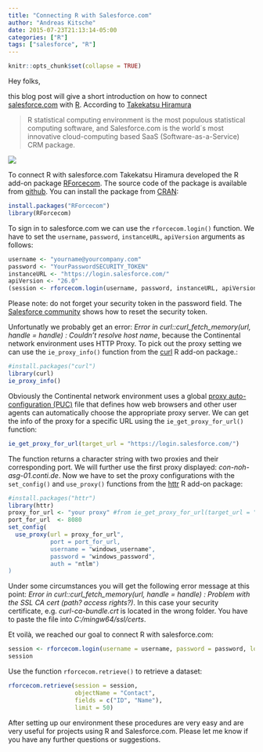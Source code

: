 ```yaml
---
title: "Connecting R with Salesforce.com"
author: "Andreas Kitsche"
date: 2015-07-23T21:13:14-05:00
categories: ["R"]
tags: ["salesforce", "R"]
---
```


```r
knitr::opts_chunk$set(collapse = TRUE)
```

Hey folks,

this blog post will give a short introduction on how to connect [salesforce.com](https://www.salesforce.com) with [R](https://cran.r-project.org/). 
According to [Takekatsu Hiramura](http://de.gravatar.com/hiratake55) 

> R statistical computing environment is the most populous statistical computing software, and Salesforce.com is the world´s most innovative cloud-computing based SaaS (Software-as-a-Service) CRM package.


![](/img/R_salesforce_blog_picture.png)

To connect R with salesforce.com Takekatsu Hiramura developed the R add-on package [RForcecom](https://cran.r-project.org/web/packages/RForcecom/). The source code of the package is available from [github](https://github.com/hiratake55/RForcecom). You can install the package from [CRAN](http://cran.r-project.org/):

```r
install.packages("RForcecom")
library(RForcecom)
```

To sign in to salesforce.com we can use the `rforcecom.login()` function. We have to set the `username`, `password`, `instanceURL`, `apiVersion` arguments as follows:

```r
username <- "yourname@yourcompany.com"
password <- "YourPasswordSECURITY_TOKEN"
instanceURL <- "https://login.salesforce.com/"
apiVersion <- "26.0"
(session <- rforcecom.login(username, password, instanceURL, apiVersion))
```

Please note: do not forget your security token in the password field. The [Salesforce community](https://success.salesforce.com/answers?id=90630000000glADAAY) shows how to reset the security token.


Unfortunatly we probably get an error: *Error in curl::curl_fetch_memory(url, handle = handle) : Couldn't resolve host name*, because the Continental network environment uses HTTP Proxy. To pick out the proxy setting we can use the `ie_proxy_info()` function from the [curl](https://cran.r-project.org/web/packages/curl/index.html) R add-on package.:

```r
#install.packages("curl")
library(curl)
ie_proxy_info()
```


Obviously the Continental network environment uses a global [proxy auto-configuration (PUC)](https://en.wikipedia.org/wiki/Proxy_auto-config) file that defines how web browsers and other user agents can automatically choose the appropriate proxy server. We can get the info of the proxy for a specific URL using the `ie_get_proxy_for_url()` function:

```r
ie_get_proxy_for_url(target_url = "https://login.salesforce.com/")
```
The function returns a character string with two proxies and their corresponding port. We will further use the first proxy displayed: *con-noh-asg-01.conti.de*. Now we have to set the proxy configurations with the `set_config()` and  ` use_proxy()` functions from the [httr](https://cran.r-project.org/web/packages/httr/index.html) R add-on package:

```r
#install.packages("httr")
library(httr)
proxy_for_url <- "your proxy" #from ie_get_proxy_for_url(target_url = "https://login.salesforce.com/")
port_for_url  <- 8080
set_config(
  use_proxy(url = proxy_for_url", 
            port = port_for_url,
            username = "windows_username", 
            password = "windows_password", 
            auth = "ntlm")
)
```

Under some circumstances you will get the following error message at this point: *Error in curl::curl_fetch_memory(url, handle = handle) : Problem with the SSL CA cert (path? access rights?)*. 
In this case your security certificate, e.g. *curl-ca-bundle.crt* is located in the wrong folder. You have to paste the file into *C:/mingw64/ssl/certs*.

Et voilà, we reached our goal to connect R with salesforce.com:


```r
session <- rforcecom.login(username = username, password = password, loginURL = instanceURL, apiVersion = apiVersion)
session
```
Use the function `rforcecom.retrieve()` to retrieve a dataset:
```r
rforcecom.retrieve(session = session, 
                   objectName = "Contact", 
                   fields = c("ID", "Name"), 
                   limit = 50)
```

After setting up our environment these procedures are very easy and are very useful for projects using R and Salesforce.com. Please let me know if you have any further questions or suggestions.